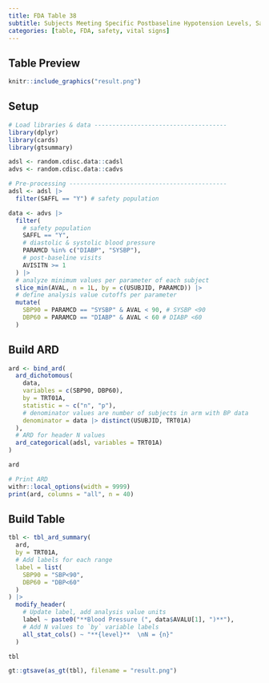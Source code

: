 ```yaml
---
title: FDA Table 38
subtitle: Subjects Meeting Specific Postbaseline Hypotension Levels, Safety Population, Pooled Analysis (or Trial X)
categories: [table, FDA, safety, vital signs]
---
```


::: panel-tabset
## Table Preview

```r
knitr::include_graphics("result.png")
```

## Setup

```r
# Load libraries & data -------------------------------------
library(dplyr)
library(cards)
library(gtsummary)

adsl <- random.cdisc.data::cadsl
advs <- random.cdisc.data::cadvs

# Pre-processing --------------------------------------------
adsl <- adsl |>
  filter(SAFFL == "Y") # safety population

data <- advs |>
  filter(
    # safety population
    SAFFL == "Y",
    # diastolic & systolic blood pressure
    PARAMCD %in% c("DIABP", "SYSBP"),
    # post-baseline visits
    AVISITN >= 1
  ) |>
  # analyze minimum values per parameter of each subject
  slice_min(AVAL, n = 1L, by = c(USUBJID, PARAMCD)) |>
  # define analysis value cutoffs per parameter
  mutate(
    SBP90 = PARAMCD == "SYSBP" & AVAL < 90, # SYSBP <90
    DBP60 = PARAMCD == "DIABP" & AVAL < 60 # DIABP <60
  )
```

## Build ARD

```r
ard <- bind_ard(
  ard_dichotomous(
    data,
    variables = c(SBP90, DBP60),
    by = TRT01A,
    statistic = ~ c("n", "p"),
    # denominator values are number of subjects in arm with BP data
    denominator = data |> distinct(USUBJID, TRT01A)
  ),
  # ARD for header N values
  ard_categorical(adsl, variables = TRT01A)
)

ard
```

```r
# Print ARD
withr::local_options(width = 9999)
print(ard, columns = "all", n = 40)
```

## Build Table

```r
tbl <- tbl_ard_summary(
  ard,
  by = TRT01A,
  # Add labels for each range
  label = list(
    SBP90 = "SBP<90",
    DBP60 = "DBP<60"
  )
) |>
  modify_header(
    # Update label, add analysis value units
    label ~ paste0("**Blood Pressure (", data$AVALU[1], ")**"),
    # Add N values to `by` variable labels
    all_stat_cols() ~ "**{level}**  \nN = {n}"
  )

tbl
```

```r
gt::gtsave(as_gt(tbl), filename = "result.png")
```

```r
```
:::
